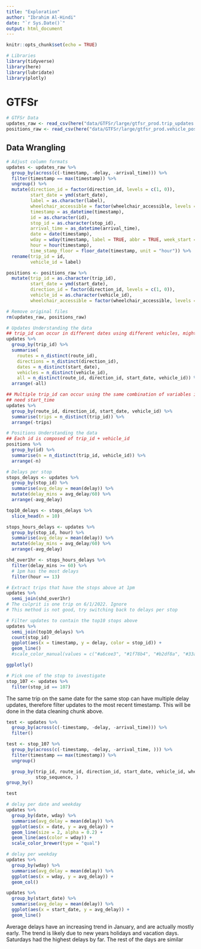 ```yaml
---
title: "Exploration"
author: "Ibrahim Al-Hindi"
date: "`r Sys.Date()`"
output: html_document
---
```


```r
knitr::opts_chunk$set(echo = TRUE)
```

```r
# Libraries
library(tidyverse)
library(here)
library(lubridate)
library(plotly)
```

# GTFSr

```r
# GTFSr Data
updates_raw <- read_csv(here("data/GTFSr/large/gtfsr_prod.trip_updates.SAMPLE.csv.csv"))
positions_raw <- read_csv(here("data/GTFSr/large/gtfsr_prod.vehicle_positions.SAMPLE.csv.csv"))
```

## Data Wrangling

```r
# Adjust column formats
updates <- updates_raw %>% 
  group_by(across(c(-timestamp, -delay, -arrival_time))) %>% 
  filter(timestamp == max(timestamp)) %>% 
  ungroup() %>% 
  mutate(direction_id = factor(direction_id, levels = c(1, 0)),
         start_date = ymd(start_date),
         label = as.character(label),
         wheelchair_accessible = factor(wheelchair_accessible, levels = c(1, 0)),
         timestamp = as_datetime(timestamp),
         id = as.character(id),
         stop_id = as.character(stop_id),
         arrival_time = as_datetime(arrival_time),
         date = date(timestamp),
         wday = wday(timestamp, label = TRUE, abbr = TRUE, week_start = 1),
         hour = hour(timestamp),
         time_stamp_floor = floor_date(timestamp, unit = "hour")) %>% 
  rename(trip_id = id,
         vehicle_id = label)

positions <- positions_raw %>% 
  mutate(trip_id = as.character(trip_id),
         start_date = ymd(start_date),
         direction_id = factor(direction_id, levels = c(1, 0)),
         vehicle_id = as.character(vehicle_id),
         wheelchair_accessible = factor(wheelchair_accessible, levels = c(1, 0)))

# Remove original files
rm(updates_raw, positions_raw)
```

```r
# Updates Understanding the data
## trip_id can occur in different dates using different vehicles, might be unique for each start_time
updates %>%
  group_by(trip_id) %>% 
  summarise(
    routes = n_distinct(route_id),
    directions = n_distinct(direction_id),
    dates = n_distinct(start_date),
    vehicles = n_distinct(vehicle_id),
    all = n_distinct(route_id, direction_id, start_date, vehicle_id)) %>% 
  arrange(-all)

## Multiple trip_id can occur using the same combination of variables in group_by,
## need start_time
updates %>% 
  group_by(route_id, direction_id, start_date, vehicle_id) %>% 
  summarise(trips = n_distinct(trip_id)) %>% 
  arrange(-trips)
```

```r
# Positions Understanding the data
## Each id is composed of trip_id + vehicle_id
positions %>% 
  group_by(id) %>% 
  summarise(n = n_distinct(trip_id, vehicle_id)) %>% 
  arrange(-n)
```


```r
# Delays per stop
stops_delays <- updates %>% 
  group_by(stop_id) %>% 
  summarise(avg_delay = mean(delay)) %>% 
  mutate(delay_mins = avg_delay/60) %>% 
  arrange(-avg_delay)

top10_delays <- stops_delays %>% 
  slice_head(n = 10)

stops_hours_delays <- updates %>% 
  group_by(stop_id, hour) %>% 
  summarise(avg_delay = mean(delay)) %>% 
  mutate(delay_mins = avg_delay/60) %>% 
  arrange(-avg_delay)

shd_over1hr <- stops_hours_delays %>% 
  filter(delay_mins >= 60) %>% 
  # 1pm has the most delays
  filter(hour == 13)

# Extract trips that have the stops above at 1pm
updates %>% 
  semi_join(shd_over1hr)
# The culprit is one trip on 6/1/2022. Ignore
# This method is not good, try switching back to delays per stop

# Filter updates to contain the top10 stops above
updates %>% 
  semi_join(top10_delays) %>% 
  count(stop_id)
  ggplot(aes(x = timestamp, y = delay, color = stop_id)) +
  geom_line()
  #scale_color_manual(values = c("#a6cee3", "#1f78b4", "#b2df8a", "#33a02c", "#fb9a99", "#e31a1c", "#fdbf6f", "#ff7f00", "#cab2d6","#6a3d9a"))

ggplotly()

# Pick one of the stop to investigate
stop_107 <- updates %>% 
  filter(stop_id == 107)
```

The same trip on the same date for the same stop can have multiple delay updates,
therefore filter updates to the most recent timestamp. This will be done in the
data cleaning chunk above.

```r
test <- updates %>% 
  group_by(across(c(-timestamp, -delay, -arrival_time))) %>% 
  filter()

test <- stop_107 %>% 
  group_by(across(c(-timestamp, -delay, -arrival_time, ))) %>% 
  filter(timestamp == max(timestamp)) %>% 
  ungroup()

  group_by(trip_id, route_id, direction_id, start_date, vehicle_id, wheelchair_accessible,
           stop_sequence, )
group_by()

test
```


```r
# delay per date and weekday
updates %>% 
  group_by(date, wday) %>% 
  summarise(avg_delay = mean(delay)) %>% 
  ggplot(aes(x = date, y = avg_delay)) +
  geom_line(size = 2, alpha = 0.2) +
  geom_line(aes(color = wday)) +
  scale_color_brewer(type = "qual")

# delay per weekday
updates %>% 
  group_by(wday) %>% 
  summarise(avg_delay = mean(delay)) %>% 
  ggplot(aes(x = wday, y = avg_delay)) +
  geom_col()

updates %>%
  group_by(start_date) %>% 
  summarise(avg_delay = mean(delay)) %>% 
  ggplot(aes(x = start_date, y = avg_delay)) +
  geom_line()
```

Average delays have an increasing trend in January, and are actually mostly early. The trend is likely due to new years holidays and vacation days. Saturdays had the highest delays by far. The rest of the days are similar


```r

```






























